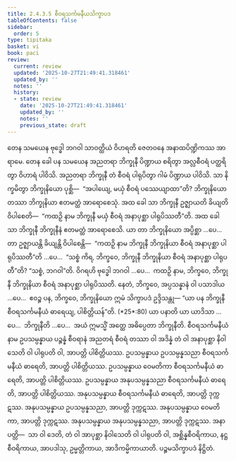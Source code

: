```yaml
---
title: 2.4.3.5 စီဝရသင်္ကမနီယသိက္ခာပဒ
tableOfContents: false
sidebar:
  order: 5
type: tipitaka
basket: vi
book: paci
review:
  current: review
  updated: '2025-10-27T21:49:41.318461'
  updated_by: ''
  notes: ''
  history:
  - state: review
    date: '2025-10-27T21:49:41.318461'
    updated_by: ''
    notes: ''
    previous_state: draft
---
```



<ReviewStatus review={frontmatter.review} showDetails={true} />

<HypothesisAnnotation frontmatter={frontmatter} />

<DynamicBreadcrumb />

<Division number="902" book="paci" e="ch" v="2" p="370">

<Paragraph number="2824" book="paci">
တေန သမယေန ဗုဒ္ဓေါ ဘဂဝါ သာဝတ္ထိယံ ဝိဟရတိ ဇေတဝနေ အနာထပိဏ္ဍိကဿ အာရာမေ. တေန ခေါ ပန သမယေန အညတရာ ဘိက္ခုနီ ပိဏ္ဍာယ စရိတွာ အလ္လစီဝရံ ပတ္ထရိတွာ ဝိဟာရံ ပါဝိသိ. အညတရာ ဘိက္ခုနီ တံ စီဝရံ ပါရုပိတွာ ဂါမံ ပိဏ္ဍာယ ပါဝိသိ. သာ နိက္ခမိတွာ ဘိက္ခုနိယော ပုစ္ဆိ—  “အပါယျေ, မယှံ စီဝရံ ပဿေယျာထာ”တိ? ဘိက္ခုနိယော တဿာ ဘိက္ခုနိယာ ဧတမတ္ထံ အာရောစေသုံ. အထ ခေါ သာ ဘိက္ခုနီ ဥဇ္ဈာယတိ ခိယျတိ ဝိပါစေတိ—  “ကထဉှိ နာမ ဘိက္ခုနီ မယှံ စီဝရံ အနာပုစ္ဆာ ပါရုပိဿတီ”တိ.
</Paragraph>

<Paragraph number="2825" book="paci">
အထ ခေါ သာ ဘိက္ခုနီ ဘိက္ခုနီနံ ဧတမတ္ထံ အာရောစေသိ. ယာ တာ ဘိက္ခုနိယော အပ္ပိစ္ဆာ …ပေ…  တာ ဥဇ္ဈာယန္တိ ခိယျန္တိ ဝိပါစေန္တိ—  “ကထဉှိ နာမ ဘိက္ခုနီ ဘိက္ခုနိယာ စီဝရံ အနာပုစ္ဆာ ပါရုပိဿတီ”တိ …ပေ…  “သစ္စံ ကိရ, ဘိက္ခဝေ, ဘိက္ခုနီ ဘိက္ခုနိယာ စီဝရံ အနာပုစ္ဆာ ပါရုပတီ”တိ? “သစ္စံ, ဘဂဝါ”တိ. ဝိဂရဟိ ဗုဒ္ဓေါ ဘဂဝါ …ပေ…  ကထဉှိ နာမ, ဘိက္ခဝေ, ဘိက္ခုနီ ဘိက္ခုနိယာ စီဝရံ အနာပုစ္ဆာ ပါရုပိဿတိ. နေတံ, ဘိက္ခဝေ, အပ္ပသန္နာနံ ဝါ ပသာဒါယ …ပေ…  ဧဝဉ္စ ပန, ဘိက္ခဝေ, ဘိက္ခုနိယော ဣမံ သိက္ခာပဒံ ဥဒ္ဒိသန္တု—
</Paragraph>

</Division>
<Division number="903" book="paci" e="ch" v="2" p="371">

<Paragraph number="2826" book="paci">
<Emphasis>“ယာ ပန ဘိက္ခုနီ စီဝရသင်္ကမနီယံ ဓာရေယျ, ပါစိတ္တိယန်”</Emphasis>တိ. (*25*:<Emphasis>80</Emphasis>)
</Paragraph>

</Division>
<Division number="904" book="paci" e="ch" v="2" p="371">

<Paragraph number="2827" book="paci">
<Emphasis>ယာ ပနာ</Emphasis>တိ ယာ ယာဒိသာ …ပေ…  <Emphasis>ဘိက္ခုနီ</Emphasis>တိ …ပေ…  အယံ ဣမသ္မိံ အတ္ထေ အဓိပ္ပေတာ ဘိက္ခုနီတိ.
</Paragraph>

<Paragraph number="2828" book="paci">
<Emphasis>စီဝရသင်္ကမနီယံ</Emphasis> နာမ ဥပသမ္ပန္နာယ ပဉ္စန္နံ စီဝရာနံ အညတရံ စီဝရံ တဿာ ဝါ အဒိန္နံ တံ ဝါ အနာပုစ္ဆာ နိဝါသေတိ ဝါ ပါရုပတိ ဝါ, အာပတ္တိ ပါစိတ္တိယဿ.
</Paragraph>

</Division>
<Division number="905" book="paci" e="ch" v="2" p="371">

<Paragraph number="2829" book="paci">
ဥပသမ္ပန္နာယ ဥပသမ္ပန္နသညာ စီဝရသင်္ကမနီယံ ဓာရေတိ, အာပတ္တိ ပါစိတ္တိယဿ. ဥပသမ္ပန္နာယ ဝေမတိကာ စီဝရသင်္ကမနီယံ ဓာရေတိ, အာပတ္တိ ပါစိတ္တိယဿ. ဥပသမ္ပန္နာယ အနုပသမ္ပန္နသညာ စီဝရသင်္ကမနီယံ ဓာရေတိ, အာပတ္တိ ပါစိတ္တိယဿ.
</Paragraph>

<Paragraph number="2830" book="paci">
အနုပသမ္ပန္နာယ စီဝရသင်္ကမနီယံ ဓာရေတိ, အာပတ္တိ ဒုက္ကဋဿ. အနုပသမ္ပန္နာယ ဥပသမ္ပန္နသညာ, အာပတ္တိ ဒုက္ကဋဿ. အနုပသမ္ပန္နာယ ဝေမတိကာ, အာပတ္တိ ဒုက္ကဋဿ. အနုပသမ္ပန္နာယ အနုပသမ္ပန္နသညာ, အာပတ္တိ ဒုက္ကဋဿ.
</Paragraph>

</Division>
<Division number="906" book="paci" e="ch" v="2" p="371">

<Paragraph number="2831" book="paci">
အနာပတ္တိ—  သာ ဝါ ဒေတိ, တံ ဝါ အာပုစ္ဆာ နိဝါသေတိ ဝါ ပါရုပတိ ဝါ, အစ္ဆိန္နစီဝရိကာယ, နဋ္ဌစီဝရိကာယ, အာပဒါသု, ဥမ္မတ္တိကာယ, အာဒိကမ္မိကာယာတိ.

</Paragraph>
</Division>

<Paragraph number="2832" type="center" book="paci">
ပဉ္စမသိက္ခာပဒံ နိဋ္ဌိတံ.
</Paragraph>
